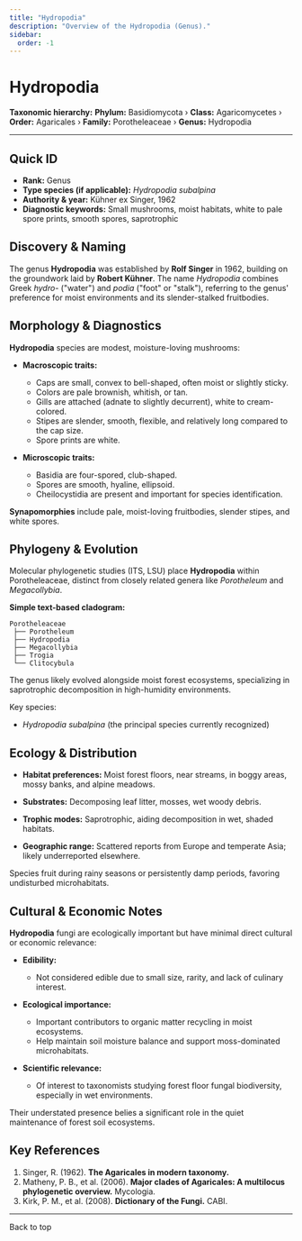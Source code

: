 ```yaml
---
title: "Hydropodia"
description: "Overview of the Hydropodia (Genus)."
sidebar:
  order: -1
---
```



# Hydropodia <Badge variant="note" text="Genus" />

**Taxonomic hierarchy:** **Phylum:** Basidiomycota › **Class:** Agaricomycetes › **Order:** Agaricales › **Family:** Porotheleaceae › **Genus:** Hydropodia

---

## Quick ID
* **Rank:** Genus  
* **Type species (if applicable):** _Hydropodia subalpina_  
* **Authority & year:** Kühner ex Singer, 1962  
* **Diagnostic keywords:** Small mushrooms, moist habitats, white to pale spore prints, smooth spores, saprotrophic  

## Discovery & Naming
The genus **Hydropodia** was established by **Rolf Singer** in 1962, building on the groundwork laid by **Robert Kühner**. The name _Hydropodia_ combines Greek _hydro-_ ("water") and _podia_ ("foot" or "stalk"), referring to the genus' preference for moist environments and its slender-stalked fruitbodies.

## Morphology & Diagnostics
**Hydropodia** species are modest, moisture-loving mushrooms:

- **Macroscopic traits:**
  - Caps are small, convex to bell-shaped, often moist or slightly sticky.
  - Colors are pale brownish, whitish, or tan.
  - Gills are attached (adnate to slightly decurrent), white to cream-colored.
  - Stipes are slender, smooth, flexible, and relatively long compared to the cap size.
  - Spore prints are white.

- **Microscopic traits:**
  - Basidia are four-spored, club-shaped.
  - Spores are smooth, hyaline, ellipsoid.
  - Cheilocystidia are present and important for species identification.

**Synapomorphies** include pale, moist-loving fruitbodies, slender stipes, and white spores.

## Phylogeny & Evolution
Molecular phylogenetic studies (ITS, LSU) place **Hydropodia** within Porotheleaceae, distinct from closely related genera like _Porotheleum_ and _Megacollybia_.

**Simple text-based cladogram:**
```
Porotheleaceae
 ├── Porotheleum
 ├── Hydropodia
 ├── Megacollybia
 ├── Trogia
 └── Clitocybula
```
The genus likely evolved alongside moist forest ecosystems, specializing in saprotrophic decomposition in high-humidity environments.

Key species:

- _Hydropodia subalpina_ (the principal species currently recognized)

## Ecology & Distribution
- **Habitat preferences:** Moist forest floors, near streams, in boggy areas, mossy banks, and alpine meadows.
- **Substrates:** Decomposing leaf litter, mosses, wet woody debris.
- **Trophic modes:** Saprotrophic, aiding decomposition in wet, shaded habitats.

- **Geographic range:** Scattered reports from Europe and temperate Asia; likely underreported elsewhere.

Species fruit during rainy seasons or persistently damp periods, favoring undisturbed microhabitats.

## Cultural & Economic Notes
**Hydropodia** fungi are ecologically important but have minimal direct cultural or economic relevance:

- **Edibility:**
  - Not considered edible due to small size, rarity, and lack of culinary interest.

- **Ecological importance:**
  - Important contributors to organic matter recycling in moist ecosystems.
  - Help maintain soil moisture balance and support moss-dominated microhabitats.

- **Scientific relevance:**
  - Of interest to taxonomists studying forest floor fungal biodiversity, especially in wet environments.

Their understated presence belies a significant role in the quiet maintenance of forest soil ecosystems.

## Key References
1. Singer, R. (1962). **The Agaricales in modern taxonomy.**  
2. Matheny, P. B., et al. (2006). **Major clades of Agaricales: A multilocus phylogenetic overview.** Mycologia.  
3. Kirk, P. M., et al. (2008). **Dictionary of the Fungi.** CABI.  

---

<LinkButton href="#top" variant="minimal" icon="arrow-up">
  Back to top
</LinkButton>

